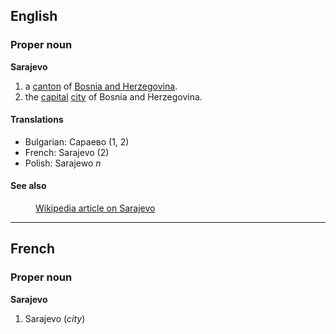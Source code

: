 ==English==

===Proper noun===
'''Sarajevo'''

# a [[canton]] of [[Bosnia and Herzegovina]].
# the [[capital]] [[city]] of Bosnia and Herzegovina.

====Translations====
*Bulgarian: Сараево (1, 2)
*French: Sarajevo (2)
*Polish: Sarajewo ''n''

====See also====
:[[en:Sarajevo|Wikipedia article on Sarajevo]]

----

==French==

===Proper noun===
'''Sarajevo'''

#Sarajevo (''city'')